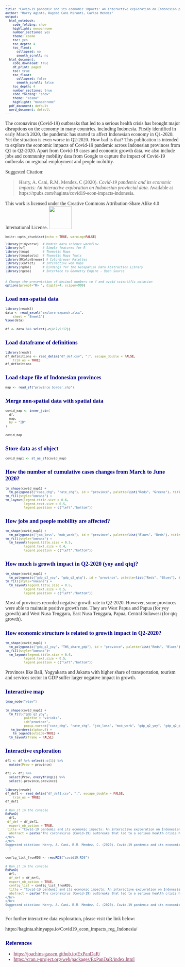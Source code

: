 ```yaml
---
title: "Covid-19 pandemic and its economic impacts: An interactive exploration on Indonesian provincial data"
author: "Harry Aginta, Ragdad Cani Miranti, Carlos Mendez"
output:
  html_notebook:
    code_folding: show
    highlight: monochrome
    number_sections: yes
    theme: cosmo
    toc: yes
    toc_depth: 4
    toc_float:
      collapsed: no
      smooth_scroll: no
  html_document:
    code_download: true
    df_print: paged
    toc: true
    toc_float:
      collapsed: false
      smooth_scroll: false
    toc_depth: 4
    number_sections: true
    code_folding: "show"
    theme: "cosmo"
    highlight: "monochrome"
  pdf_document: default
  word_document: default
---
```



<style>
h1.title {font-size: 18pt; color: DarkBlue;} 
body, h1, h2, h3, h4 {font-family: "Palatino", serif;}
body {font-size: 12pt;}
/* Headers */
h1,h2,h3,h4,h5,h6{font-size: 14pt; color: #00008B;}
body {color: #333333;}
a, a:hover {color: #8B3A62;}
pre {font-size: 12px;}
</style>

The coronavirus (Covid-19) outbreaks that led to a serious health crisis has brought major disruptions on the economy in many countries, including Indonesia. Firstly identified in early March 2020, the pandemic has started to affect Indonesian economy in Q1-2020. Yet the situation is even worse in Q2-2020. How bad is that? This publication is intended to explore the economic impacts of Covid-19 pandemic across Indonesian provinces from Q1 to Q2-2020. Apart from Covid-19 cases and economic growth data, we also include jobs and community mobility data from Google to capture the impact of Covid-19 outbreaks on regional employment and people mobility.

Suggested Citation: 

> Harry, A. Cani, R.M, Mendez, C (2020). _Covid-19 pandemic and its economic impacts: An interactive exploration on Indonesian provincial data._ Available at https://rpubs.com/haginta/covid19-econ-impacts-indonesia.

This work is licensed under the Creative Commons Attribution-Share Alike 4.0 International License. 
![](CCLicense.png){width=75px}

```r
knitr::opts_chunk$set(echo = TRUE, warning=FALSE)

library(tidyverse)  # Modern data science workflow
library(sf)         # Simple features for R
library(tmap)       # Thematic Maps
library(tmaptools)  # Thematic Maps Tools
library(RColorBrewer) # ColorBrewer Palettes
library(leaflet)    # Interactive web maps
library(rgdal)      # Bindings for the Geospatial Data Abstraction Library
library(rgeos)      # Interface to Geometry Engine - Open Source 


# Change the presentation of decimal numbers to 4 and avoid scientific notation
options(prompt="R> ", digits=4, scipen=999)
```


# Load non-spatial data

```r
library(readxl)
data <- read_excel("explore expandr.xlsx", 
    sheet = "Sheet1")
View(data)
```

```r
df <- data %>% select(-c(4:7,9:12))
```

# Load dataframe of definitions
```r
library(readr)
df_definitions <- read_delim("df_def.csv", ";", escape_double = FALSE, 
    trim_ws = TRUE)
df_definitions
```

# Load shape file of Indonesian provinces
```r
map <- read_sf("province border.shp")
```

# Merge non-spatial data with spatial data
```r
covid_map <- inner_join(
  df,
  map,
  by = "ID"
)
```

```r
covid_map
```

# Store data as sf object
```r
covid_map1 <- st_as_sf(covid_map)
```

# How the number of cumulative cases changes from March to June 2020?

```r
tm_shape(covid_map1) +
  tm_polygons(c("case_chg", "rate_chg"), id = "province", palette=list("Reds", "Greens"), title=c("Change in number of cumulative cases (Mar to Jun)", "Change in rate of cumulative cases (Mar to Jun)")) +
tm_fill(style="kmeans") +
tm_layout(legend.title.size = 0.6,
          legend.text.size = 0.5,
          legend.position = c("left","bottom"))
```

#  How jobs and people mobility are affected?
```r
tm_shape(covid_map1) +
  tm_polygons(c("job_loss", "mob_work"), id = "province", palette=list("Blues", "Reds"), title=c("Number of jobs affected", "Mobility to work compared to baseline")) +
tm_fill(style="kmeans") +
  tm_layout(legend.title.size = 0.5,
          legend.text.size = 0.4,
          legend.position = c("left","bottom"))
```

#  How much is growth impact in Q2-2020 (yoy and qtq)?
```r
tm_shape(covid_map1) +
  tm_polygons(c("gdp_q2_yoy", "gdp_q2_qtq"), id = "province", palette=list("Reds", "Blues"), title=c("GDP growth Q2-2020 (yoy)", "GDP growth Q2-2020 (qtq)")) +
tm_fill(style="kmeans") +
  tm_layout(legend.title.size = 0.6,
          legend.text.size = 0.5,
          legend.position = c("left","bottom"))
```

Most of provinces recorded negative growth rate in Q2-2020. However, some provinces were able to maintain positive growth rate. They are West Papua and Papua (for yoy growth) and West Nusa Tenggara, East Nusa Tenggara, Papua, Central Sulawesi (for qtq growth).


#  How economic structure is related to growth impact in Q2-2020?
```r
tm_shape(covid_map1) +
  tm_polygons(c("gdp_q2_yoy", "THS_share_gdp"), id = "province", palette=list("Reds", "Blues"), title=c("GDP growth Q2-2020 (yoy)", "THS share to GDP (%)")) +
tm_fill(style="kmeans")+
  tm_layout(legend.title.size = 0.6,
          legend.text.size = 0.5,
          legend.position = c("left","bottom"))
```

Provinces like Bali, Yogyakarta and Jakarta with higher share of transportation, tourism and services sector in GDP suffer larger negative impact in growth.

# Interactive map

```r
tmap_mode("view")
```

```r
tm_shape(covid_map1) + 
  tm_fill("gdp_q2_yoy",
          palette = "viridis",
          id="province",
          popup.vars=c("case_chg", "rate_chg", "job_loss", "mob_work", "gdp_q2_yoy", "gdp_q2_qtq")) + 
   tm_borders(alpha=.4) +
    tm_legend(outside=TRUE) +
  tm_layout(frame = FALSE) 
```


# Interactive exploration

```r
df1 <- df %>% select(-c(1)) %>% 
  mutate(Prov = province)
```

```r
df1 <- df1 %>%
  select(Prov, everything()) %>% 
  select(-province,province)
```

```r
library(readr)
df_def1 <- read_delim("df_def1.csv", ";", escape_double = FALSE, 
    trim_ws = TRUE)
df_def1
```

```r
# Run it in the console
ExPanD(
  df1,
 df_def = df_def1,
  export_nb_option = TRUE,
 title = "Covid-19 pandemic and its economic impacts: An interactive exploration on Indonesian provincial data",
  abstract = paste("The coronavirus (Covid-19) outbreaks that led to a serious health crisis has brought major disruptions on the economy in many countries, including Indonesia. Firstly identified in early March 2020, the virus outbreaks has started to affect Indonesian economy in Q1-2020. Yet the situation is even worse in Q2-2020. How bad is that? Find out more with this web application, which is intended to provide handy interactive exploration on the economic impacts of Covid-19 across Indonesian provinces.)
</br>
</br>
Suggested citation: Harry, A. Cani, R.M. Mendez, C. (2020). Covid-19 pandemic and its economic impacts: An interactive exploration on Indonesian provincial data")
  )
```


```r
config_list_fromRDS <- readRDS("covid19.RDS")
```

```r
# Run it in the console
ExPanD(
  df1,
  df_def = df_def1,
  export_nb_option = TRUE,
  config_list = config_list_fromRDS,
  title = "Covid-19 pandemic and its economic impacts: An interactive exploration on Indonesian provincial data",
  abstract = paste("The coronavirus (Covid-19) outbreaks that led to a serious health crisis has brought major disruptions on the economy in many countries, including Indonesia. Firstly identified in early March 2020, the virus outbreaks has started to affect Indonesian economy in Q1-2020. Yet the situation is even worse in Q2-2020. How bad is that? Find out more with this web application, which is intended to provide handy interactive exploration on the economic impacts of Covid-19 across Indonesian provinces.)
</br>
</br>
Suggested citation: Harry, A. Cani, R.M. Mendez, C. (2020). Covid-19 pandemic and its economic impacts: An interactive exploration on Indonesian provincial data")
  )
```

For further interactive data exploration, please visit the link below: 

https://haginta.shinyapps.io/Covid19_econ_impacts_reg_Indonesia/


# References

- <https://joachim-gassen.github.io/ExPanDaR/>
- <https://cran.r-project.org/web/packages/ExPanDaR/index.html>


